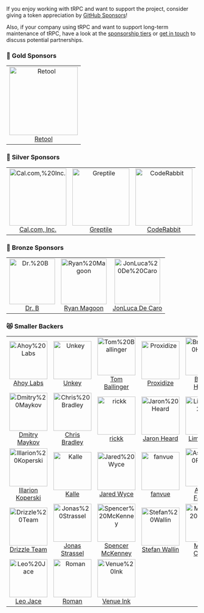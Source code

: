<head>
  <link rel="canonical" href="https://trpc.io/docs/sponsors" />
</head>


If you enjoy working with tRPC and want to support the project, consider giving a token appreciation by [GitHub Sponsors](https://trpc.io/sponsor)!

Also, if your company using tRPC and want to support long-term maintenance of tRPC, have a look at the [sponsorship tiers](https://trpc.io/sponsor) or [get in touch](mailto:alex@trpc.io) to discuss potential partnerships.

<GithubSponsorButton />

<!-- SPONSORS:LIST:START -->
<!-- prettier-ignore-start -->
<!-- markdownlint-disable -->

### 🥇 Gold Sponsors

<table>
  <tr>
   <td align="center"><a href="https://retool.com/?ref=trpc&utm_source=github&utm_medium=referral&utm_campaign=trpc"><img src="https://avatars.githubusercontent.com/u/33817679?v=4&s=180" width="180" alt="Retool"/><br />Retool</a></td>
  </tr>
</table>

### 🥈 Silver Sponsors

<table>
  <tr>
   <td align="center"><a href="https://cal.com/?ref=trpc&utm_source=github&utm_medium=referral&utm_campaign=trpc"><img src="https://avatars.githubusercontent.com/u/79145102?v=4&s=150" width="150" alt="Cal.com,%20Inc."/><br />Cal.com, Inc.</a></td>
   <td align="center"><a href="https://greptile.com/?utm_source=opensource&utm_medium=github&utm_campaign=trpc"><img src="https://github.com/greptileai.png?s=150" width="150" alt="Greptile"/><br />Greptile</a></td>
   <td align="center"><a href="https://www.coderabbit.ai/?utm_source=github&utm_medium=referral&ref=trpc&utm_campaign=trpc"><img src="https://avatars.githubusercontent.com/u/132028505?v=4&s=150" width="150" alt="CodeRabbit"/><br />CodeRabbit</a></td>
  </tr>
</table>

### 🥉 Bronze Sponsors

<table>
  <tr>
   <td align="center"><a href="https://github.com/hidrb"><img src="https://avatars.githubusercontent.com/u/77294655?v=4&s=120" width="120" alt="Dr.%20B"/><br />Dr. B</a></td>
   <td align="center"><a href="https://github.com/ryanmagoon"><img src="https://avatars.githubusercontent.com/u/5327290?v=4&s=120" width="120" alt="Ryan%20Magoon"/><br />Ryan Magoon</a></td>
   <td align="center"><a href="https://jonlu.ca/?ref=trpc&utm_source=github&utm_medium=referral&utm_campaign=trpc"><img src="https://avatars.githubusercontent.com/u/13029040?u=0c8fb3e7ae09935e8f2cb0637affeddfb98cc4c5&v=4&s=120" width="120" alt="JonLuca%20De%20Caro"/><br />JonLuca De Caro</a></td>
  </tr>
</table>

### 😻 Smaller Backers

<table>
  <tr>
   <td align="center"><a href="https://backyard.ai/?ref=trpc&utm_source=github&utm_medium=referral&utm_campaign=trpc"><img src="https://avatars.githubusercontent.com/u/95662801?v=4&s=100" width="100" alt="Ahoy%20Labs"/><br />Ahoy Labs</a></td>
   <td align="center"><a href="https://unkey.com/?ref=trpc&utm_source=github&utm_medium=referral&utm_campaign=trpc"><img src="https://avatars.githubusercontent.com/u/138932600?v=4&s=100" width="100" alt="Unkey"/><br />Unkey</a></td>
   <td align="center"><a href="http://ballingt.com/?ref=trpc&utm_source=github&utm_medium=referral&utm_campaign=trpc"><img src="https://avatars.githubusercontent.com/u/458879?u=4b045ac75d721b6ac2b42a74d7d37f61f0414031&v=4&s=100" width="100" alt="Tom%20Ballinger"/><br />Tom Ballinger</a></td>
   <td align="center"><a href="https://proxidize.com/?ref=trpc&utm_source=github&utm_medium=referral&utm_campaign=trpc"><img src="https://avatars.githubusercontent.com/u/70805857?v=4&s=100" width="100" alt="Proxidize"/><br />Proxidize</a></td>
   <td align="center"><a href="http://brooke.me/?ref=trpc&utm_source=github&utm_medium=referral&utm_campaign=trpc"><img src="https://avatars.githubusercontent.com/u/8385528?u=08c901b73aded76277bb9b09711ec3404ce97eb5&v=4&s=100" width="100" alt="Brooke%20Holmes"/><br />Brooke Holmes</a></td>
   <td align="center"><a href="https://maxgreenwald.me/?ref=trpc&utm_source=github&utm_medium=referral&utm_campaign=trpc"><img src="https://avatars.githubusercontent.com/u/2615374?u=4c1402dd1e4e8ff7514f2e300adfe9b75ae76e85&v=4&s=100" width="100" alt="Max%20Greenwald"/><br />Max Greenwald</a></td>
  </tr>
  <tr>
   <td align="center"><a href="https://github.com/dmaykov"><img src="https://avatars.githubusercontent.com/u/6147048?u=8ae662ac99e91917062164de0d9404002b99cf2e&v=4&s=100" width="100" alt="Dmitry%20Maykov"/><br />Dmitry Maykov</a></td>
   <td align="center"><a href="https://chrisbradley.dev/?ref=trpc&utm_source=github&utm_medium=referral&utm_campaign=trpc"><img src="https://avatars.githubusercontent.com/u/11767079?u=e64f67faffd350af19aa896ff89a0708829e9a2a&v=4&s=100" width="100" alt="Chris%20Bradley"/><br />Chris Bradley</a></td>
   <td align="center"><a href="http://openq.dev/?ref=trpc&utm_source=github&utm_medium=referral&utm_campaign=trpc"><img src="https://avatars.githubusercontent.com/u/28826387?u=34c5f1594ad1ce83b111390b604ed5d26e389815&v=4&s=100" width="100" alt="rickk"/><br />rickk</a></td>
   <td align="center"><a href="http://www.jaronheard.com/?ref=trpc&utm_source=github&utm_medium=referral&utm_campaign=trpc"><img src="https://avatars.githubusercontent.com/u/7065695?u=127a7eca50605c12366363d6aba3da9e749aeff7&v=4&s=100" width="100" alt="Jaron%20Heard"/><br />Jaron Heard</a></td>
   <td align="center"><a href="https://liminity.se/?ref=trpc&utm_source=github&utm_medium=referral&utm_campaign=trpc"><img src="https://avatars.githubusercontent.com/u/179804668?v=4&s=100" width="100" alt="Liminity%20AB"/><br />Liminity AB</a></td>
   <td align="center"><a href="https://github.com/val-town"><img src="https://avatars.githubusercontent.com/u/114268765?v=4&s=100" width="100" alt="Val%20Town"/><br />Val Town</a></td>
  </tr>
  <tr>
   <td align="center"><a href="https://www.illarionvk.com/?ref=trpc&utm_source=github&utm_medium=referral&utm_campaign=trpc"><img src="https://avatars.githubusercontent.com/u/5012724?u=7cfa13652f7ac5fb3c56d880e3eb3fbe40c3ea34&v=4&s=100" width="100" alt="Illarion%20Koperski"/><br />Illarion Koperski</a></td>
   <td align="center"><a href="https://iamkhan.io/?ref=trpc&utm_source=github&utm_medium=referral&utm_campaign=trpc"><img src="https://avatars.githubusercontent.com/u/6490268?u=59a369dc23fca0ed9943e5f020ff27ca968704d9&v=4&s=100" width="100" alt="Kalle"/><br />Kalle</a></td>
   <td align="center"><a href="http://jwyce.gg/?ref=trpc&utm_source=github&utm_medium=referral&utm_campaign=trpc"><img src="https://avatars.githubusercontent.com/u/16946573?u=8a27004b3c768f029b2f49b7cf5d3b94c62a16a1&v=4&s=100" width="100" alt="Jared%20Wyce"/><br />Jared Wyce</a></td>
   <td align="center"><a href="https://www.fanvue.com/?ref=trpc&utm_source=github&utm_medium=referral&utm_campaign=trpc"><img src="https://avatars.githubusercontent.com/u/72873652?v=4&s=100" width="100" alt="fanvue"/><br />fanvue</a></td>
   <td align="center"><a href="https://github.com/AscentFactory"><img src="https://avatars.githubusercontent.com/u/33631274?v=4&s=100" width="100" alt="Ascent%20Factory"/><br />Ascent Factory</a></td>
   <td align="center"><a href="https://github.com/drwpwrs"><img src="https://avatars.githubusercontent.com/u/49917220?u=ceb7a6b68f6366882ac7bc599383382f48e41e94&v=4&s=100" width="100" alt="Drew%20Powers"/><br />Drew Powers</a></td>
  </tr>
  <tr>
   <td align="center"><a href="https://drizzle.team/?ref=trpc&utm_source=github&utm_medium=referral&utm_campaign=trpc"><img src="https://avatars.githubusercontent.com/u/108468352?v=4&s=100" width="100" alt="Drizzle%20Team"/><br />Drizzle Team</a></td>
   <td align="center"><a href="https://jonas-strassel.de/?ref=trpc&utm_source=github&utm_medium=referral&utm_campaign=trpc"><img src="https://avatars.githubusercontent.com/u/4662748?u=c8153c564cd341ccd0ccbbc695a2292587dc1679&v=4&s=100" width="100" alt="Jonas%20Strassel"/><br />Jonas Strassel</a></td>
   <td align="center"><a href="https://www.spencermckenney.com/?ref=trpc&utm_source=github&utm_medium=referral&utm_campaign=trpc"><img src="https://avatars.githubusercontent.com/u/15722950?u=e9b60ab93918fb2352b6357571cd67b9004d91e6&v=4&s=100" width="100" alt="Spencer%20McKenney"/><br />Spencer McKenney</a></td>
   <td align="center"><a href="https://www.stefan-wallin.se/?ref=trpc&utm_source=github&utm_medium=referral&utm_campaign=trpc"><img src="https://avatars.githubusercontent.com/u/457653?u=548c6e3482bd0c0d935d99b9c564fdbbe0d8da5d&v=4&s=100" width="100" alt="Stefan%20Wallin"/><br />Stefan Wallin</a></td>
   <td align="center"><a href="https://github.com/maiconcarraro"><img src="https://avatars.githubusercontent.com/u/13419087?u=34a2d709766786d981dc43186d9f4831699fbf1a&v=4&s=100" width="100" alt="Maicon%20Carraro"/><br />Maicon Carraro</a></td>
   <td align="center"><a href="https://github.com/infodusha"><img src="https://avatars.githubusercontent.com/u/5677047?u=d503fccc70c9a66524639691b62853994335af0b&v=4&s=100" width="100" alt="Andrei%20Karushev"/><br />Andrei Karushev</a></td>
  </tr>
  <tr>
   <td align="center"><a href="https://github.com/cerjs"><img src="https://avatars.githubusercontent.com/u/5610115?u=be201750effeb8826a788dea206e594008cfe3f2&v=4&s=100" width="100" alt="Leo%20Jace"/><br />Leo Jace</a></td>
   <td align="center"><a href="https://github.com/romanzy313"><img src="https://avatars.githubusercontent.com/u/13500086?v=4&s=100" width="100" alt="Roman"/><br />Roman</a></td>
   <td align="center"><a href="https://venue.ink/?ref=trpc&utm_source=github&utm_medium=referral&utm_campaign=trpc"><img src="https://avatars.githubusercontent.com/u/67328248?v=4&s=100" width="100" alt="Venue%20Ink"/><br />Venue Ink</a></td>
  </tr>
</table>

<!-- markdownlint-restore -->
<!-- prettier-ignore-end -->

<!-- SPONSORS:LIST:END -->
